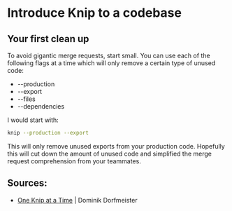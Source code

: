 # Introduce Knip to a codebase

## Your first clean up

To avoid gigantic merge requests, start small. You can use each of the following flags at a time which will only remove a certain type of unused code:

- --production
- --export
- --files
- --dependencies

I would start with:

```bash
knip --production --export
```

This will only remove unused exports from your production code. Hopefully this will cut down the amount of unused code and simplified the merge request comprehension from your teammates.

## Sources:

- [One Knip at a Time](https://youtu.be/IGseyTezH3E?si=-lE0BNPvXJ0W4UGj) | Dominik Dorfmeister
